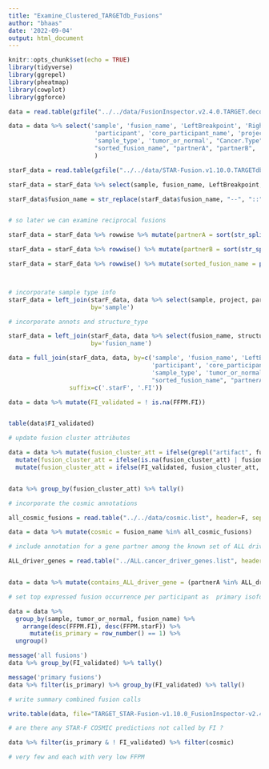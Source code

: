 ```yaml
---
title: "Examine_Clustered_TARGETdb_Fusions"
author: "bhaas"
date: '2022-09-04'
output: html_document
---
```


```r
knitr::opts_chunk$set(echo = TRUE)
library(tidyverse)
library(ggrepel)
library(pheatmap)
library(cowplot)
library(ggforce)

```


```r

data = read.table(gzfile("../../data/FusionInspector.v2.4.0.TARGET.decorated.tsv.gz"), header=T, sep="\t", stringsAsFactors = F)

data = data %>% select('sample', 'fusion_name', 'LeftBreakpoint', 'RightBreakpoint', 'JunctionReadCount', 'SpanningFragCount','FFPM', 
                        'participant', 'core_participant_name', 'project',
                        'sample_type', 'tumor_or_normal', "Cancer.Type", "structure_type", 
                        "sorted_fusion_name", "partnerA", "partnerB", 'annots', 'fusion_cluster_att', 'leiden'
                        )

```

```r

starF_data = read.table(gzfile("../../data/STAR-Fusion.v1.10.0.TARGETdb.tsv.gz"), header=T, sep="\t", stringsAsFactors = F)

starF_data = starF_data %>% select(sample, fusion_name, LeftBreakpoint, RightBreakpoint, JunctionReadCount, SpanningFragCount, FFPM)

starF_data$fusion_name = str_replace(starF_data$fusion_name, "--", "::")


# so later we can examine reciprocal fusions

starF_data = starF_data %>% rowwise %>% mutate(partnerA = sort(str_split(fusion_name, "::")[[1]])[1])

starF_data = starF_data %>% rowwise() %>% mutate(partnerB = sort(str_split(fusion_name, "::")[[1]])[2])

starF_data = starF_data %>% rowwise() %>% mutate(sorted_fusion_name = paste0(partnerA, "::", partnerB) ) 



# incorporate sample type info
starF_data = left_join(starF_data, data %>% select(sample, project, participant, core_participant_name, sample_type, tumor_or_normal, Cancer.Type) %>% unique(),
                       by='sample')

# incorporate annots and structure_type

starF_data = left_join(starF_data, data %>% select(fusion_name, structure_type, annots) %>% unique(),
                       by='fusion_name')

```

```r

data = full_join(starF_data, data, by=c('sample', 'fusion_name', 'LeftBreakpoint', 'RightBreakpoint',
                                        'participant', 'core_participant_name', 'project',
                                        'sample_type', 'tumor_or_normal', "Cancer.Type", "structure_type", 
                                        "sorted_fusion_name", "partnerA", "partnerB", 'annots'), 
                 suffix=c('.starF', '.FI'))


```




```r

data = data %>% mutate(FI_validated = ! is.na(FFPM.FI))


table(data$FI_validated)

```




```r

# update fusion cluster attributes

data = data %>% mutate(fusion_cluster_att = ifelse(grepl("artifact", fusion_cluster_att), "Artifact", fusion_cluster_att)) %>%
  mutate(fusion_cluster_att = ifelse(is.na(fusion_cluster_att) | fusion_cluster_att == "NA", "Other", fusion_cluster_att)) %>%
  mutate(fusion_cluster_att = ifelse(FI_validated, fusion_cluster_att, "Untested"))


data %>% group_by(fusion_cluster_att) %>% tally()

```


```r

# incorporate the cosmic annotations

all_cosmic_fusions = read.table("../../data/cosmic.list", header=F, sep="\t", stringsAsFactors = F)[,1]

data = data %>% mutate(cosmic = fusion_name %in% all_cosmic_fusions)


```



```r

# include annotation for a gene partner among the known set of ALL driver genes

ALL_driver_genes = read.table("../ALL.cancer_driver_genes.list", header=T, sep="\t")[,1]


data = data %>% mutate(contains_ALL_driver_gene = (partnerA %in% ALL_driver_genes | partnerB %in% ALL_driver_genes) )


```



```r

# set top expressed fusion occurrence per participant as  primary isoform, preferentially choosing FI over STAR-F for same fusion variant

data = data %>%
  group_by(sample, tumor_or_normal, fusion_name) %>% 
    arrange(desc(FFPM.FI), desc(FFPM.starF)) %>% 
      mutate(is_primary = row_number() == 1) %>% 
  ungroup()

message('all fusions')
data %>% group_by(FI_validated) %>% tally()

message('primary fusions')
data %>% filter(is_primary) %>% group_by(FI_validated) %>% tally()

```





```r

# write summary combined fusion calls

write.table(data, file="TARGET_STAR-Fusion-v1.10.0_FusionInspector-v2.4.0.fusions.tsv", quote=F, sep="\t", row.names=F)

```





```r

# are there any STAR-F COSMIC predictions not called by FI ?

data %>% filter(is_primary & ! FI_validated) %>% filter(cosmic)

# very few and each with very low FFPM
```


